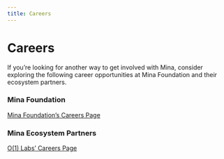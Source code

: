 ```yaml
---
title: Careers
---
```


# Careers

If you’re looking for another way to get involved with Mina, consider exploring the following career opportunities at Mina Foundation and their ecosystem partners.


### Mina Foundation
[Mina Foundation’s Careers Page](https://mina-foundation.breezy.hr/)

### Mina Ecosystem Partners
[O(1) Labs’ Careers Page](https://boards.greenhouse.io/o1labs)


